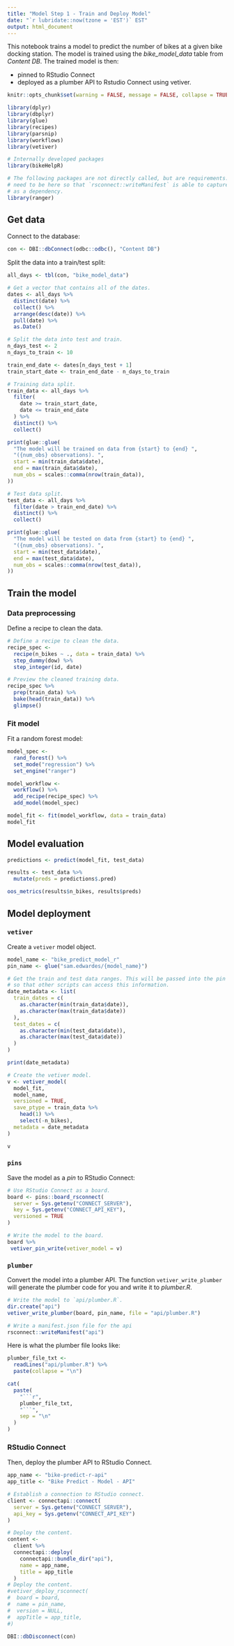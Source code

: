 ```yaml
---
title: "Model Step 1 - Train and Deploy Model"
date: "`r lubridate::now(tzone = 'EST')` EST"
output: html_document
---
```


This notebook trains a model to predict the number of bikes at a given bike docking station. The model is trained using the *bike_model_data* table from *Content DB*. The trained model is then:

- pinned to RStudio Connect
- deployed as a plumber API to Rstudio Connect using vetiver.

```r
knitr::opts_chunk$set(warning = FALSE, message = FALSE, collapse = TRUE) 

library(dplyr)
library(dbplyr)
library(glue)
library(recipes)
library(parsnip)
library(workflows)
library(vetiver)

# Internally developed packages
library(bikeHelpR)

# The following packages are not directly called, but are requirements. They
# need to be here so that `rsconnect::writeManifest` is able to capture them
# as a dependency.
library(ranger)

```

## Get data

Connect to the database:

```r
con <- DBI::dbConnect(odbc::odbc(), "Content DB")
```

Split the data into a train/test split:

```r
all_days <- tbl(con, "bike_model_data")

# Get a vector that contains all of the dates.
dates <- all_days %>%
  distinct(date) %>%
  collect() %>%
  arrange(desc(date)) %>%
  pull(date) %>%
  as.Date()

# Split the data into test and train.
n_days_test <- 2
n_days_to_train <- 10

train_end_date <- dates[n_days_test + 1]
train_start_date <- train_end_date - n_days_to_train

# Training data split.
train_data <- all_days %>%
  filter(
    date >= train_start_date,
    date <= train_end_date
  ) %>%
  distinct() %>%
  collect()

print(glue::glue(
  "The model will be trained on data from {start} to {end} ",
  "({num_obs} observations). ",
  start = min(train_data$date),
  end = max(train_data$date),
  num_obs = scales::comma(nrow(train_data)),
))

# Test data split.
test_data <- all_days %>%
  filter(date > train_end_date) %>%
  distinct() %>%
  collect()

print(glue::glue(
  "The model will be tested on data from {start} to {end} ",
  "({num_obs} observations). ",
  start = min(test_data$date),
  end = max(test_data$date),
  num_obs = scales::comma(nrow(test_data)),
))
```

## Train the model

### Data preprocessing

Define a recipe to clean the data.

```r
# Define a recipe to clean the data.
recipe_spec <- 
  recipe(n_bikes ~ ., data = train_data) %>% 
  step_dummy(dow) %>%
  step_integer(id, date)

# Preview the cleaned training data.
recipe_spec %>% 
  prep(train_data) %>% 
  bake(head(train_data)) %>%
  glimpse()
```

### Fit model

Fit a random forest model:

```r
model_spec <- 
  rand_forest() %>%
  set_mode("regression") %>%
  set_engine("ranger")

model_workflow <- 
  workflow() %>%
  add_recipe(recipe_spec) %>%
  add_model(model_spec)

model_fit <- fit(model_workflow, data = train_data)
model_fit
```

## Model evaluation

```r
predictions <- predict(model_fit, test_data)

results <- test_data %>%
  mutate(preds = predictions$.pred)

oos_metrics(results$n_bikes, results$preds)
```

## Model deployment

### `vetiver`

Create a `vetiver` model object.

```r
model_name <- "bike_predict_model_r"
pin_name <- glue("sam.edwardes/{model_name}")

# Get the train and test data ranges. This will be passed into the pin metadata
# so that other scripts can access this information.
date_metadata <- list(
  train_dates = c(
    as.character(min(train_data$date)), 
    as.character(max(train_data$date))
  ),
  test_dates = c(
    as.character(min(test_data$date)), 
    as.character(max(test_data$date))
  )
)

print(date_metadata)

# Create the vetiver model.
v <- vetiver_model(
  model_fit, 
  model_name,
  versioned = TRUE,
  save_ptype = train_data %>%
    head(1) %>%
    select(-n_bikes),
  metadata = date_metadata
)

v
```

### `pins`

Save the model as a *pin* to RStudio Connect:

```r
# Use RStudio Connect as a board.
board <- pins::board_rsconnect(
  server = Sys.getenv("CONNECT_SERVER"),
  key = Sys.getenv("CONNECT_API_KEY"),
  versioned = TRUE
)

# Write the model to the board.
board %>%
 vetiver_pin_write(vetiver_model = v)
```

### `plumber`

Convert the model into a plumber API. The function `vetiver_write_plumber` will generate the plumber code for you and write it to *plumber.R*.

```r
# Write the model to `api/plumber.R`.
dir.create("api")
vetiver_write_plumber(board, pin_name, file = "api/plumber.R")

# Write a manifest.json file for the api
rsconnect::writeManifest("api")
```

Here is what the plumber file looks like:

```r
plumber_file_txt <-
  readLines("api/plumber.R") %>%
  paste(collapse = "\n")

cat(
  paste(
    "```r",
    plumber_file_txt,
    "```",
    sep = "\n"
  )
)
```

### RStudio Connect

Then, deploy the plumber API to RStudio Connect.

```r
app_name <- "bike-predict-r-api"
app_title <- "Bike Predict - Model - API"

# Establish a connection to RStudio connect.
client <- connectapi::connect(
  server = Sys.getenv("CONNECT_SERVER"),
  api_key = Sys.getenv("CONNECT_API_KEY")
)

# Deploy the content.
content <- 
  client %>%
  connectapi::deploy(
    connectapi::bundle_dir("api"),
    name = app_name,
    title = app_title
  )
# Deploy the content.
#vetiver_deploy_rsconnect(
#  board = board,
#  name = pin_name,
#  version = NULL,
#  appTitle = app_title,
#)
```

```r
DBI::dbDisconnect(con)
```
